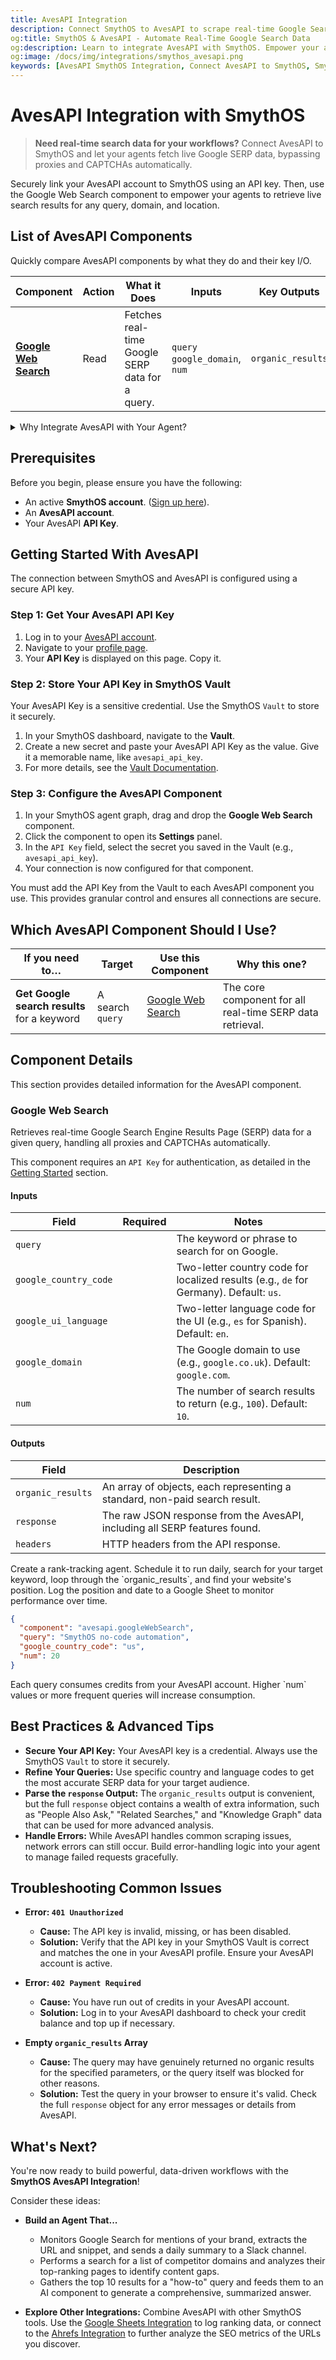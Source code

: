```yaml
---
title: AvesAPI Integration
description: Connect SmythOS to AvesAPI to scrape real-time Google Search Engine Results Page (SERP) data directly from your agents.
og:title: SmythOS & AvesAPI - Automate Real-Time Google Search Data
og:description: Learn to integrate AvesAPI with SmythOS. Empower your agents to fetch live Google SERP data for web, images, and news, automating SEO, market research, and data collection workflows.
og:image: /docs/img/integrations/smythos_avesapi.png
keywords: [AvesAPI SmythOS Integration, Connect AvesAPI to SmythOS, SmythOS SERP Scraping, Automate Google Search, SmythOS SEO Data, No-Code SERP API, Google Search Automation]
---
```

# AvesAPI Integration with SmythOS

> **Need real-time search data for your workflows?** Connect AvesAPI to SmythOS and let your agents fetch live Google SERP data, bypassing proxies and CAPTCHAs automatically.

<InfoCallout title="TL;DR">
Securely link your AvesAPI account to SmythOS using an API key. Then, use the Google Web Search component to empower your agents to retrieve live search results for any query, domain, and location.
</InfoCallout>

## List of AvesAPI Components
Quickly compare AvesAPI components by what they do and their key I/O.

| **Component** | **Action** | **What it Does** | **Inputs** | **Key Outputs** | **Use Case** |
|---------------|------------|------------------|------------|------------------|---------------|
| [**Google Web Search**](#google-web-search) | Read | Fetches real-time Google SERP data for a query. | <Badge type="required" /> `query`<br /><Badge type="optional" /> `google_domain`, `num` | `organic_results` | Track keyword rankings or research topics. |

<InfoCallout>
<details>
  <summary>Why Integrate AvesAPI with Your Agent?</summary>

AvesAPI simplifies the complex process of scraping Google Search results. By integrating it with SmythOS, you can build powerful, data-driven agents that rely on the most current information from the web.

- **Automated SEO Tracking:** Schedule agents to run daily or weekly queries to track your website's ranking for key terms against competitors.
- **Market Research:** Automatically gather search results for product names, brands, or industry terms to analyze market trends, sentiment, and top players.
- **Content & AI Workflows:** Use an agent to perform a Google search on a topic, feed the results into an AI model for summarization, and generate a brief—all in one seamless flow.
- **Data Collection:** Effortlessly collect URLs, snippets, and other data from search results to build datasets for analysis or lead generation without worrying about getting blocked.

</details>
</InfoCallout>
<Spacer size="md" /> 

## Prerequisites

Before you begin, please ensure you have the following:

- An active **SmythOS account**. ([Sign up here](https://app.smythos.com/signup)).
- An **AvesAPI account**.
- Your AvesAPI **API Key**.

<Spacer size="md" /> 

## Getting Started With AvesAPI

The connection between SmythOS and AvesAPI is configured using a secure API key.

### Step 1: Get Your AvesAPI API Key
1.  Log in to your [AvesAPI account](https://app.avesapi.com/).
2.  Navigate to your [profile page](https://app.avesapi.com/profile/).
3.  Your **API Key** is displayed on this page. Copy it.

### Step 2: Store Your API Key in SmythOS Vault
Your AvesAPI Key is a sensitive credential. Use the SmythOS `Vault` to store it securely.

1.  In your SmythOS dashboard, navigate to the **Vault**.
2.  Create a new secret and paste your AvesAPI API Key as the value. Give it a memorable name, like `avesapi_api_key`.
3.  For more details, see the [Vault Documentation](/docs/agent-studio/key-concepts/vault).

### Step 3: Configure the AvesAPI Component
1.  In your SmythOS agent graph, drag and drop the **Google Web Search** component.
2.  Click the component to open its **Settings** panel.
3.  In the `API Key` field, select the secret you saved in the Vault (e.g., `avesapi_api_key`).
4.  Your connection is now configured for that component.

<InfoCallout title="Heads-up">You must add the API Key from the Vault to each AvesAPI component you use. This provides granular control and ensures all connections are secure.</InfoCallout>
<Spacer size="md" /> 

## Which AvesAPI Component Should I Use?

| If you need to… | Target | Use this Component | Why this one? |
|-----------------|--------|--------------------|---------------|
| **Get Google search results** for a keyword | A search `query` | [Google Web Search](#google-web-search) | The core component for all real-time SERP data retrieval. |

<Divider/>

## Component Details

This section provides detailed information for the AvesAPI component.

### <a name="google-web-search"></a>Google Web Search
Retrieves real-time Google Search Engine Results Page (SERP) data for a given query, handling all proxies and CAPTCHAs automatically.

<InfoCallout>This component requires an `API Key` for authentication, as detailed in the [Getting Started](#getting-started-with-avesapi) section.</InfoCallout>

#### Inputs
| Field | Required | Notes |
|-------|----------|-------|
| `query` | <Badge type="required" /> | The keyword or phrase to search for on Google. |
| `google_country_code` | <Badge type="optional" /> | Two-letter country code for localized results (e.g., `de` for Germany). Default: `us`. |
| `google_ui_language` | <Badge type="optional" /> | Two-letter language code for the UI (e.g., `es` for Spanish). Default: `en`. |
| `google_domain` | <Badge type="optional" /> | The Google domain to use (e.g., `google.co.uk`). Default: `google.com`. |
| `num` | <Badge type="optional" /> | The number of search results to return (e.g., `100`). Default: `10`. |

#### Outputs
| Field | Description |
|-------|-------------|
| `organic_results` | An array of objects, each representing a standard, non-paid search result. |
| `response`| The raw JSON response from the AvesAPI, including all SERP features found. |
| `headers` | HTTP headers from the API response. |

<TipCallout title="Use Case" collapsible>
Create a rank-tracking agent. Schedule it to run daily, search for your target keyword, loop through the `organic_results`, and find your website's position. Log the position and date to a Google Sheet to monitor performance over time.
</TipCallout>

```json
{
  "component": "avesapi.googleWebSearch",
  "query": "SmythOS no-code automation",
  "google_country_code": "us",
  "num": 20
}
```

<WarningCallout title="API Usage">
Each query consumes credits from your AvesAPI account. Higher `num` values or more frequent queries will increase consumption.
</WarningCallout>

<Spacer size="md" /> 

## Best Practices & Advanced Tips

* **Secure Your API Key:** Your AvesAPI key is a credential. Always use the SmythOS `Vault` to store it securely.
* **Refine Your Queries:** Use specific country and language codes to get the most accurate SERP data for your target audience.
* **Parse the `response` Output:** The `organic_results` output is convenient, but the full `response` object contains a wealth of extra information, such as "People Also Ask," "Related Searches," and "Knowledge Graph" data that can be used for more advanced analysis.
* **Handle Errors:** While AvesAPI handles common scraping issues, network errors can still occur. Build error-handling logic into your agent to manage failed requests gracefully.

<Spacer size="md" /> 

## Troubleshooting Common Issues

* **Error: `401 Unauthorized`**
  * **Cause:** The API key is invalid, missing, or has been disabled.
  * **Solution:** Verify that the API key in your SmythOS Vault is correct and matches the one in your AvesAPI profile. Ensure your AvesAPI account is active.

* **Error: `402 Payment Required`**
  * **Cause:** You have run out of credits in your AvesAPI account.
  * **Solution:** Log in to your AvesAPI dashboard to check your credit balance and top up if necessary.

* **Empty `organic_results` Array**
  * **Cause:** The query may have genuinely returned no organic results for the specified parameters, or the query itself was blocked for other reasons.
  * **Solution:** Test the query in your browser to ensure it's valid. Check the full `response` object for any error messages or details from AvesAPI.

<Spacer size="md" /> 

## What's Next?

You're now ready to build powerful, data-driven workflows with the **SmythOS AvesAPI Integration**!

Consider these ideas:
* **Build an Agent That...**
    * Monitors Google Search for mentions of your brand, extracts the URL and snippet, and sends a daily summary to a Slack channel.
    * Performs a search for a list of competitor domains and analyzes their top-ranking pages to identify content gaps.
    * Gathers the top 10 results for a "how-to" query and feeds them to an AI component to generate a comprehensive, summarized answer.

* **Explore Other Integrations:** Combine AvesAPI with other SmythOS tools. Use the [Google Sheets Integration](/docs/agent-studio/integrations/google-sheets-integration) to log ranking data, or connect to the [Ahrefs Integration](/docs/agent-studio/integrations/ahrefs-integration) to further analyze the SEO metrics of the URLs you discover.
